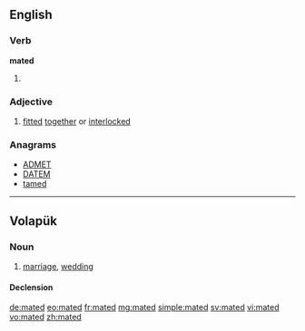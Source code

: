 ==English==

===Verb===
'''mated'''

# {{en-past of|mate}}

===Adjective===
{{en-adj|-}}

# [[fitted]] [[together]] or [[interlocked]]

===Anagrams===
* [[ADMET#English|ADMET]]
* [[DATEM#English|DATEM]]
* [[tamed#English|tamed]]

----

==Volapük==

===Noun===
{{vo-noun}}

# [[marriage]], [[wedding]]

====Declension====
{{vo-decl-noun}}

[[de:mated]]
[[eo:mated]]
[[fr:mated]]
[[mg:mated]]
[[simple:mated]]
[[sv:mated]]
[[vi:mated]]
[[vo:mated]]
[[zh:mated]]